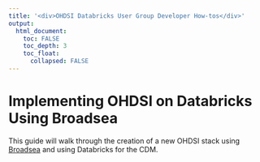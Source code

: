 ---
title: '<div>OHDSI Databricks User Group Developer How-tos</div>'
output:
  html_document:
    toc: FALSE
    toc_depth: 3
    toc_float:
      collapsed: FALSE
---

<p>
			<h1>Implementing OHDSI on Databricks Using Broadsea</h1>
      <p>
        This guide will walk through the creation of a new OHDSI stack using 
        <a href="https://github.com/OHDSI/Broadsea">Broadsea</a> and using Databricks for the CDM. 
      </p>
			
</p>
